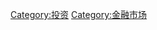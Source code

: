 {{Catmore}}
{{Commons cat|Market trends}}

[[Category:投资|Category:投资]]
[[Category:金融市场|Category:金融市场]]